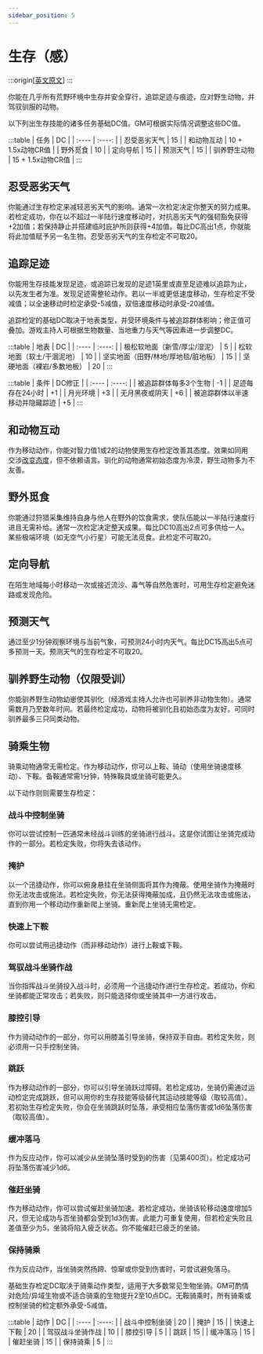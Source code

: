 ```yaml
---
sidebar_position: 5
---
```


# 生存（感）

:::origin[[英文原文](https://www.aonsrd.com/Skills.aspx?ItemName=Survival)]
:::

你能在几乎所有荒野环境中生存并安全穿行，追踪足迹与痕迹，应对野生动物，并驾驭驯服的动物。

以下列出生存技能的诸多任务基础DC值。GM可根据实际情况调整这些DC值。

:::table
| 任务 | DC |
| :---- | :----: |
| 忍受恶劣天气 | 15 |
| 和动物互动 | 10 + 1.5x动物CR值 |
| 野外觅食 | 10 |
| 定向导航 | 15 |
| 预测天气 | 15 |
| 驯养野生动物 | 15 + 1.5x动物CR值 |
:::

## 忍受恶劣天气

你能通过生存检定来减轻恶劣天气的影响。通常一次检定决定你整天的努力成果。若检定成功，你在以不超过一半陆行速度移动时，对抗恶劣天气的强韧豁免获得+2加值；若保持静止并搭建临时庇护所则获得+4加值。每比DC高出1点，你就能将此加值赋予另一名生物。忍受恶劣天气的生存检定不可取20。

## 追踪足迹

你能用生存技能发现足迹，或追踪已发现的足迹1英里或直至足迹难以追踪为止，以先发生者为准。发现足迹需整轮动作。若以一半或更低速度移动，生存检定不受减值；以全速移动时检定承受-5减值，双倍速度移动时承受-20减值。

追踪检定的基础DC取决于地表类型，并受环境条件与被追踪群体影响；修正值可叠加。游戏主持人可根据生物数量、当地重力与天气等因素进一步调整DC。

:::table
| 地表 | DC |
| :---- | :----: |
| 极松软地面（新雪/厚尘/湿泥） | 5 |
| 松软地面（软土/干涸泥地） | 10 |
| 坚实地面（田野/林地/厚地毯/脏地板） | 15 |
| 坚硬地面（裸岩/多数地板） | 20 |
:::

:::table
| 条件 | DC修正 |
| :---- | :----: |
| 被追踪群体每多3个生物 | -1 |
| 足迹每存在24小时 | +1 |
| 月光环境 | +3 |
| 无月黑夜或阴天 | +6 |
| 被追踪群体以半速移动并隐藏踪迹 | +5 |
:::

## 和动物互动

作为移动动作，你能对智力值1或2的动物使用生存检定改善其态度。效果如同用交涉[改变态度](/skills/diplomacy#改变态度)，但不依赖语言。驯化的动物通常初始态度为冷漠，野生动物多为不友善。

## 野外觅食

你能通过狩猎采集维持自身与他人在野外的饮食需求，使队伍能以一半陆行速度行进且无需补给。通常一次检定决定整天成果。每比DC10高出2点可多供给一人。某些极端环境（如无空气小行星）可能无法觅食。此检定不可取20。

## 定向导航

在陌生地域每小时移动一次或接近流沙、毒气等自然危害时，可用生存检定避免迷路或发现危险。

## 预测天气

通过至少1分钟观察环境与当前气象，可预测24小时内天气。每比DC15高出5点可多预测一天。预测天气的生存检定不可取20。

## 驯养野生动物（仅限受训）

你能驯养野生动物幼崽使其驯化（经游戏主持人允许也可驯养非动物生物）。通常需数月乃至数年时间。若最终检定成功，动物将被驯化且初始态度为友好。可同时驯养最多三只同类动物。

## 骑乘生物

骑乘动物通常无需检定。作为移动动作，你可以上鞍、骑动（使用坐骑速度移动）、下鞍。备鞍通常需1分钟，特殊鞍具或坐骑可能更久。

以下动作则则需要生存检定：

### 战斗中控制坐骑

你可以尝试控制一匹通常未经战斗训练的坐骑进行战斗。这是你试图让坐骑完成动作的一部分。若检定失败，你将失去该动作。

### 掩护

以一个迅捷动作，你可以俯身悬挂在坐骑侧面将其作为掩蔽。使用坐骑作为掩蔽时你无法攻击或施法。若检定失败，你无法获得掩蔽加成，且仍然无法攻击或施法，直到你用一个移动动作重新爬上坐骑。重新爬上坐骑无需检定。

### 快速上下鞍

你可以尝试用迅捷动作（而非移动动作）进行上鞍或下鞍。

### 驾驭战斗坐骑作战

当你指挥战斗坐骑投入战斗时，必须用一个迅捷动作进行生存检定。若成功，你和坐骑都能正常攻击；若失败，则只能选择你或坐骑其中一方进行攻击。

### 膝控引导

作为骑动动作的一部分，你可以用膝盖引导坐骑，保持双手自由。若检定失败，则必须用一只手控制坐骑。

### 跳跃

作为移动动作的一部分，你可以引导坐骑跃过障碍。若检定成功，坐骑仍需通过运动检定完成跳跃，但可以用你的生存技能等级替代其运动技能等级（取较高值）。若初始生存检定失败，你会在坐骑跳跃时坠落，承受相应坠落伤害或1d6坠落伤害（取较高值）。

### 缓冲落马

作为反应动作，你可以减少从坐骑坠落时受到的伤害（见第400页）。检定成功可将坠落伤害减少1d6。

### 催赶坐骑

作为移动动作，你可以尝试催赶坐骑加速。若检定成功，坐骑该轮移动速度增加5尺，但无论成功与否坐骑都会受到1d3伤害。此能力可重复使用，但若检定失败且差值至少为5，坐骑将陷入疲乏状态。你不能催赶已疲乏的坐骑。

### 保持骑乘

作为反应动作，当坐骑突然扬蹄、惊窜或你受到伤害时，可尝试避免落马。

基础生存检定DC取决于骑乘动作类型，适用于大多数常见生物坐骑。GM可酌情对危险/异域生物或不适合骑乘的生物提升2至10点DC。无鞍骑乘时，所有骑乘或控制坐骑的检定额外承受-5减值。

:::table
| 动作 | DC |
| :---- | :----: |
| 战斗中控制坐骑 | 20 |
| 掩护 | 15 |
| 快速上下鞍 | 20 |
| 驾驭战斗坐骑作战 | 10 |
| 膝控引导 | 5 |
| 跳跃 | 15 |
| 缓冲落马 | 15 |
| 催赶坐骑 | 15 |
| 保持骑乘 | 5 |
:::
